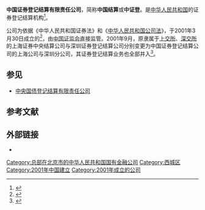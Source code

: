 {{Infobox company
|company_name = 中国证券登记结算有限责任公司<br />China Securities Depository and Clearing Corporation Limited
|company_logo = China_Securities_Depository_and_Clearing_Corporation_Limited_LOGO.png
|company_type = 
|key_people = 庄穆（监事长）
|foundation = 2001年3月30日
|location = {{CHN}}[[北京市|北京市]][[西城区|西城区]][[太平桥大街|太平桥大街]]17号
|products = [[期货|期货]]
|homepage = [http://www.chinaclear.cn/ 中国证券登记结算有限公司]
}}
'''中国证券登记结算有限责任公司'''，简称'''中国结算'''或'''中证登'''。是[[中华人民共和国|中华人民共和国]]的证券登记结算机构<ref>{{cite book|author=王岩;邹杨|title=法学概论|year=2010|publisher=东北财经大学出版社|isbn=978-7-5654-0124-4|pages=298}}</ref>。

公司为依据《中华人民共和国证券法》和《[[中华人民共和国公司法|中华人民共和国公司法]]》，于2001年3月30日成立的<ref>{{cite web|title=公司概况|url=http://www.chinaclear.cn/zdjs/gsgg/about_lmtt.shtml|publisher=中国证券登记结算有限责任公司|accessdate=2015-01-06|archive-date=2015-01-06|archive-url=https://web.archive.org/web/20150106150936/http://www.chinaclear.cn/zdjs/gsgg/about_lmtt.shtml|dead-url=no}}</ref>，由[[中国证监会|中国证监会]]直接监管。2001年9月，原隶属于[[上交所|上交所]]、[[深交所|深交所]]的上海证券中央结算公司与深圳证券登记结算公司分别变更为中国证券登记结算公司的上海公司与深圳分公司，其证券登记结算业务也全部并入<ref>{{cite book|author=何志刚|title=中国债券市场微观结构研究|year=2011|publisher=中国经济出版社|isbn=978-7-5136-0400-0|pages=51}}</ref>。

== 参见 ==
* [[中央国债登记结算有限责任公司|中央国债登记结算有限责任公司]]

== 参考文献 ==
{{reflist}}

== 外部链接 ==
* {{Official website|www.chinaclear.cn}}

{{公司小作品}}

[[Category:总部在北京市的中华人民共和国国有金融公司|Category:总部在北京市的中华人民共和国国有金融公司]]
[[Category:西城区|Category:西城区]]
[[Category:2001年中国建立|Category:2001年中国建立]]
[[Category:2001年成立的公司|Category:2001年成立的公司]]